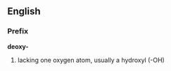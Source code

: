 ==English==
===Prefix===
''' deoxy- '''
#{{chemistry}} lacking one oxygen atom, usually a hydroxyl (-OH)